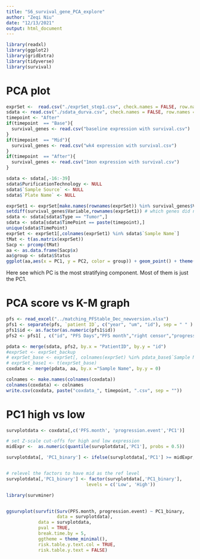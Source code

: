 ```yaml
---
title: "S6_survival_gene_PCA_explore"
author: "Zeqi Niu"
date: "12/13/2021"
output: html_document
---
```

```r
library(readxl)
library(ggplot2)
library(gridExtra)
library(tidyverse)
library(survival)
```
# PCA plot
```r
exprSet <-  read.csv("./exprSet_step1.csv", check.names = FALSE, row.names = 1)
sdata <- read.csv("./sdata_durva.csv", check.names = FALSE, row.names = 1)
timepoint <- "After"
if(timepoint  == "Base"){
  survival_genes <- read.csv("baseline expression with survival.csv")
}
if(timepoint  == "Mid"){
  survival_genes <- read.csv("wk4 expression with survival.csv")
}
if(timepoint  == "After"){
  survival_genes <- read.csv("1mon expression with survival.csv")
}
```
```r
sdata <- sdata[,-16:-39]
sdata$PurificationTechnology <- NULL
sdata$`Sample Source` <- NULL
sdata$`Plate Name` <- NULL
```

```r
exprSet1 <- exprSet[make.names(rownames(exprSet)) %in% survival_genes$Variable,]
setdiff(survival_genes$Variable,rownames(exprSet1)) # which genes did not match up?
sdata <- sdata[sdata$Type == "Tumor",]
sdata <- sdata[sdata$TimePoint == paste(timepoint),]
unique(sdata$TimePoint)
exprSet <- exprSet1[,colnames(exprSet1) %in% sdata$`Sample Name`]
tMat <- t(as.matrix(exprSet))
Sacp <- prcomp(tMat)
aa <- as.data.frame(Sacp$x)
aa$group <- sdata$Status
ggplot(aa,aes(x = PC1, y = PC2, color = group)) + geom_point() + theme(legend.position = "top")
```
Here see which PC is the most stratifying component. Most of them is just the PC1. 

# PCA score vs K-M graph
```r
pfs <- read_excel("../matching_PFStable_Dec_newversion.xlsx")
pfs1 <- separate(pfs, `patient ID`, c("year", "um", "id"), sep = " " )
pfs1$id <- as.factor(as.numeric(pfs1$id))
pfs2 <- pfs1[ , c("id", "PFS Days","PFS month","right censor","progression event")]
```

```r
pdata <- merge(sdata, pfs2, by.x = "PatientID", by.y = "id")
#exprSet <- exprSet_backup
# exprSet_base <- exprSet[, colnames(exprSet) %in% pdata_base$`Sample Name` ]
# exprSet_base1 <- t(exprSet_base)
coxdata <- merge(pdata, aa, by.x ="Sample Name", by.y = 0)

colnames <- make.names(colnames(coxdata))
colnames(coxdata) <- colnames
write.csv(coxdata, paste("coxdata_", timepoint, ".csv", sep = ""))
```

# PC1 high vs low
```r
survplotdata <- coxdata[,c('PFS.month', 'progression.event','PC1')]

# set Z-scale cut-offs for high and low expression
midExpr <-  as.numeric(quantile(survplotdata[,'PC1'], probs = 0.5))

survplotdata[, 'PC1_binary'] <- ifelse(survplotdata[,'PC1'] >= midExpr, 'High','Low')


# relevel the factors to have mid as the ref level
survplotdata[,'PC1_binary'] <- factor(survplotdata[,'PC1_binary'],
                              levels = c('Low', 'High'))

library(survminer)


ggsurvplot(survfit(Surv(PFS.month, progression.event) ~ PC1_binary,
                   data = survplotdata),
            data = survplotdata,
            pval = TRUE,
            break.time.by = 5,
            ggtheme = theme_minimal(),
            risk.table.y.text.col = TRUE,
            risk.table.y.text = FALSE)
```

